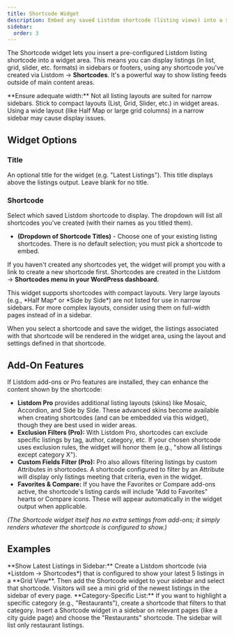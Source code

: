 ```yaml
---
title: Shortcode Widget
description: Embed any saved Listdom shortcode (listing views) into a sidebar/widget area, allowing you to display listings in various layouts in your theme's widget areas.
sidebar:
  order: 3
---
```



The Shortcode widget lets you insert a pre-configured Listdom listing shortcode into a widget area. This means you can display listings (in list, grid, slider, etc. formats) in sidebars or footers, using any shortcode you've created via Listdom → **Shortcodes**. It's a powerful way to show listing feeds outside of main content areas.

<Aside type="caution">
**Ensure adequate width:** Not all listing layouts are suited for narrow sidebars. Stick to compact layouts (List, Grid, Slider, etc.) in widget areas. Using a wide layout (like Half Map or large grid columns) in a narrow sidebar may cause display issues.
</Aside>

## Widget Options

### Title
An optional title for the widget (e.g. "Latest Listings"). This title displays above the listings output. Leave blank for no title.

### Shortcode
Select which saved Listdom shortcode to display. The dropdown will list all shortcodes you've created (with their names as you titled them).

- **(Dropdown of Shortcode Titles)** - Choose one of your existing listing shortcodes. There is no default selection; you must pick a shortcode to embed.

If you haven't created any shortcodes yet, the widget will prompt you with a link to create a new shortcode first. Shortcodes are created in the Listdom → **Shortcodes menu in your WordPress dashboard.**

<Aside type="note">
This widget supports shortcodes with compact layouts. Very large layouts (e.g., *Half Map* or *Side by Side*) are not listed for use in narrow sidebars. For more complex layouts, consider using them on full-width pages instead of in a sidebar.
</Aside>

When you select a shortcode and save the widget, the listings associated with that shortcode will be rendered in the widget area, using the layout and settings defined in that shortcode.

## Add-On Features

If Listdom add-ons or Pro features are installed, they can enhance the content shown by the shortcode:

- **Listdom Pro** <Badge text="Pro" /> provides additional listing layouts (skins) like Mosaic, Accordion, and Side by Side. These advanced skins become available when creating shortcodes (and can be embedded via this widget), though they are best used in wider areas.
- **Exclusion Filters (Pro):** <Badge text="Pro" /> With Listdom Pro, shortcodes can exclude specific listings by tag, author, category, etc. If your chosen shortcode uses exclusion rules, the widget will honor them (e.g., "show all listings except category X").
- **Custom Fields Filter (Pro):** <Badge text="Pro" /> Pro also allows filtering listings by custom Attributes in shortcodes. A shortcode configured to filter by an Attribute will display only listings meeting that criteria, even in the widget.
- **Favorites & Compare:** If you have the Favorites or Compare add-ons active, the shortcode's listing cards will include "Add to Favorites" hearts or Compare icons. These will appear automatically in the widget output when applicable.

_(The Shortcode widget itself has no extra settings from add-ons; it simply renders whatever the shortcode is configured to show.)_

## Examples

<CardGrid>
  <Card>
    **Show Latest Listings in Sidebar:** Create a Listdom shortcode (via *Listdom → Shortcodes*) that is configured to show your latest 5 listings in a **Grid View**. Then add the Shortcode widget to your sidebar and select that shortcode. Visitors will see a mini grid of the newest listings in the sidebar of every page.
  </Card>
  <Card>
    **Category-Specific List:** If you want to highlight a specific category (e.g., "Restaurants"), create a shortcode that filters to that category. Insert a Shortcode widget in a sidebar on relevant pages (like a city guide page) and choose the "Restaurants" shortcode. The sidebar will list only restaurant listings.
  </Card>
</CardGrid>
